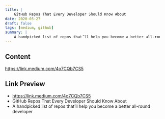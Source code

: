 ```yaml
---
title: |
    GitHub Repos That Every Developer Should Know About
date: 2020-05-27
draft: false
tags: [medium, github]
summary: |
    A handpicked list of repos that’ll help you become a better all-round developer
---
```


## Content

https://link.medium.com/4o7CQb7CS5

## Link Preview

- https://link.medium.com/4o7CQb7CS5
- GitHub Repos That Every Developer Should Know About
- A handpicked list of repos that’ll help you become a better all-round developer
